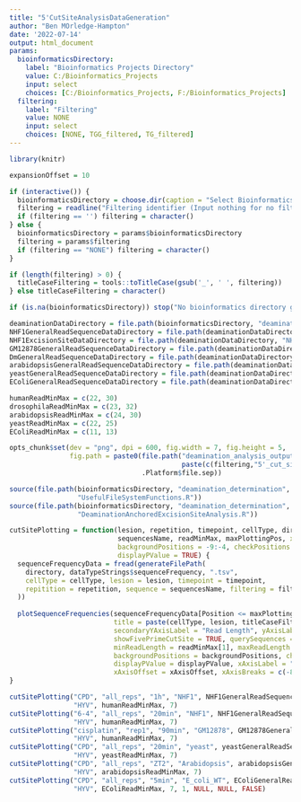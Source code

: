 ```yaml
---
title: "5'CutSiteAnalysisDataGeneration"
author: "Ben MOrledge-Hampton"
date: '2022-07-14'
output: html_document
params:
  bioinformaticsDirectory:
    label: "Bioinformatics Projects Directory"
    value: C:/Bioinformatics_Projects
    input: select
    choices: [C:/Bioinformatics_Projects, F:/Bioinformatics_Projects]
  filtering:
    label: "Filtering"
    value: NONE
    input: select
    choices: [NONE, TGG_filtered, TG_filtered]
---
```



```r
library(knitr)

expansionOffset = 10

if (interactive()) {
  bioinformaticsDirectory = choose.dir(caption = "Select Bioinformatics_Projects Directory")
  filtering = readline("Filtering identifier (Input nothing for no filtering):")
  if (filtering == '') filtering = character()
} else {
  bioinformaticsDirectory = params$bioinformaticsDirectory
  filtering = params$filtering
  if (filtering == "NONE") filtering = character()
}

if (length(filtering) > 0) {
  titleCaseFiltering = tools::toTitleCase(gsub('_', ' ', filtering))
} else titleCaseFiltering = character()

if (is.na(bioinformaticsDirectory)) stop("No bioinformatics directory given.")

deaminationDataDirectory = file.path(bioinformaticsDirectory, "deamination_determination", "data")
NHF1GeneralReadSequenceDataDirectory = file.path(deaminationDataDirectory, "NHF1", "general_read_sequences")
NHF1ExcisionSiteDataDirectory = file.path(deaminationDataDirectory, "NHF1", "excision_site_analysis")
GM12878GeneralReadSequenceDataDirectory = file.path(deaminationDataDirectory, "GM12878", "general_read_sequences")
DmGeneralReadSequenceDataDirectory = file.path(deaminationDataDirectory, "Dm", "general_read_sequences")
arabidopsisGeneralReadSequenceDataDirectory = file.path(deaminationDataDirectory, "Arabidopsis", "general_read_sequences")
yeastGeneralReadSequenceDataDirectory = file.path(deaminationDataDirectory, "yeast", "general_read_sequences")
EColiGeneralReadSequenceDataDirectory = file.path(deaminationDataDirectory, "E_coli_WT", "general_read_sequences")

humanReadMinMax = c(22, 30)
drosophilaReadMinMax = c(23, 32)
arabidopsisReadMinMax = c(24, 30)
yeastReadMinMax = c(22, 25)
EColiReadMinMax = c(11, 13)

opts_chunk$set(dev = "png", dpi = 600, fig.width = 7, fig.height = 5, 
               fig.path = paste0(file.path("deamination_analysis_output",
                                           paste(c(filtering,"5'_cut_site_analysis"), collapse = '_')),
                                 .Platform$file.sep))
```


```r
source(file.path(bioinformaticsDirectory, "deamination_determination", 'R',
                 "UsefulFileSystemFunctions.R"))
source(file.path(bioinformaticsDirectory, "deamination_determination", 'R',
                 "DeaminationAnchoredExcisionSiteAnalysis.R"))
```


```r
cutSitePlotting = function(lesion, repetition, timepoint, cellType, directory,
                           sequencesName, readMinMax, maxPlottingPos, xAxisOffset = 1,
                           backgroundPositions = -9:-4, checkPositions = -1,
                           displayPValue = TRUE) {
  sequenceFrequencyData = fread(generateFilePath(
    directory, dataTypeStrings$sequenceFrequency, ".tsv",
    cellType = cellType, lesion = lesion, timepoint = timepoint,
    repitition = repetition, sequence = sequencesName, filtering = filtering
  ))
  
  plotSequenceFrequencies(sequenceFrequencyData[Position <= maxPlottingPos],
                          title = paste(cellType, lesion, titleCaseFiltering, timepoint),
                          secondaryYAxisLabel = "Read Length", yAxisLabel = paste(sequencesName,"Frequency"),
                          showFivePrimeCutSite = TRUE, querySequences = c("333"), expansionOffset = 10,
                          minReadLength = readMinMax[1], maxReadLength = readMinMax[2],
                          backgroundPositions = backgroundPositions, checkPositions = checkPositions,
                          displayPValue = displayPValue, xAxisLabel = "5' Relative Position",
                          xAxisOffset = xAxisOffset, xAxisBreaks = c(-8, 0, 8))
}
```


```r
cutSitePlotting("CPD", "all_reps", "1h", "NHF1", NHF1GeneralReadSequenceDataDirectory,
                "HYV", humanReadMinMax, 7)
cutSitePlotting("6-4", "all_reps", "20min", "NHF1", NHF1GeneralReadSequenceDataDirectory,
                "HYV", humanReadMinMax, 7)
cutSitePlotting("cisplatin", "rep1", "90min", "GM12878", GM12878GeneralReadSequenceDataDirectory,
                "HYV", humanReadMinMax, 7)
cutSitePlotting("CPD", "all_reps", "20min", "yeast", yeastGeneralReadSequenceDataDirectory,
                "HYV", yeastReadMinMax, 7)
cutSitePlotting("CPD", "all_reps", "ZT2", "Arabidopsis", arabidopsisGeneralReadSequenceDataDirectory,
                "HYV", arabidopsisReadMinMax, 7)
cutSitePlotting("CPD", "all_reps", "5min", "E_coli_WT", EColiGeneralReadSequenceDataDirectory,
                "HYV", EColiReadMinMax, 7, 1, NULL, NULL, FALSE)
```
